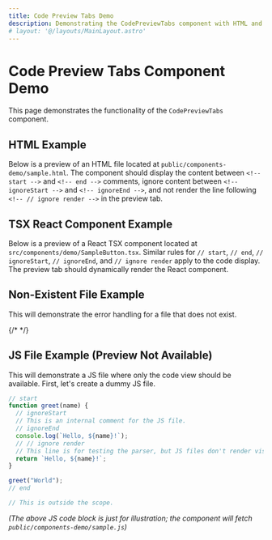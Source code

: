 ```yaml
---
title: Code Preview Tabs Demo
description: Demonstrating the CodePreviewTabs component with HTML and TSX examples.
# layout: '@/layouts/MainLayout.astro'
---
```



# Code Preview Tabs Component Demo

This page demonstrates the functionality of the `CodePreviewTabs` component.

## HTML Example

Below is a preview of an HTML file located at `public/components-demo/sample.html`.
The component should display the content between `<!-- start -->` and `<!-- end -->` comments,
ignore content between `<!-- ignoreStart -->` and `<!-- ignoreEnd -->`,
and not render the line following `<!-- // ignore render -->` in the preview tab.

<CodePreviewTabs filePath="public/components-demo/sample.html" />

## TSX React Component Example

Below is a preview of a React TSX component located at `src/components/demo/SampleButton.tsx`.
Similar rules for `// start`, `// end`, `// ignoreStart`, `// ignoreEnd`, and `// ignore render` apply to the code display.
The preview tab should dynamically render the React component.

<CodePreviewTabs filePath="src/components/demo/SampleButton.tsx" />

## Non-Existent File Example

This will demonstrate the error handling for a file that does not exist.

{/* <CodePreviewTabs filePath="src/components/demo/NonExistent.tsx" /> */}

## JS File Example (Preview Not Available)

This will demonstrate a JS file where only the code view should be available.
First, let's create a dummy JS file.

```js title="public/components-demo/sample.js"
// start
function greet(name) {
  // ignoreStart
  // This is an internal comment for the JS file.
  // ignoreEnd
  console.log(`Hello, ${name}!`);
  // // ignore render 
  // This line is for testing the parser, but JS files don't render visually.
  return `Hello, ${name}!`;
}

greet("World");
// end

// This is outside the scope.
```
*(The above JS code block is just for illustration; the component will fetch `public/components-demo/sample.js`)*

<CodePreviewTabs filePath="public/components-demo/sample.js" />
